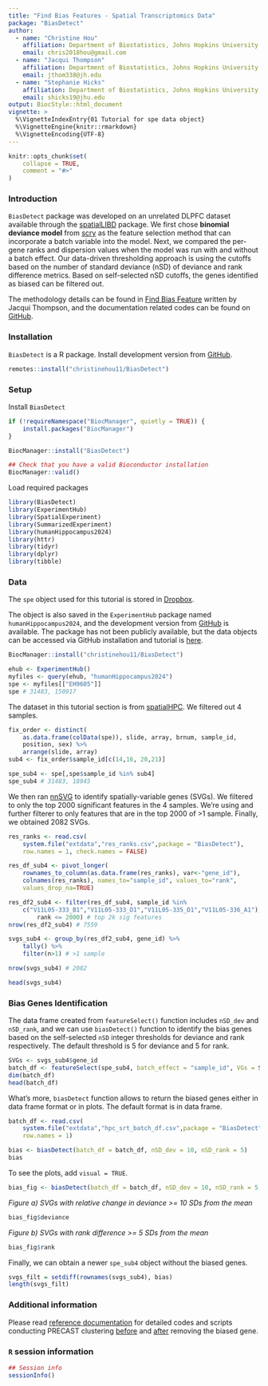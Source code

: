 ```yaml
---
title: "Find Bias Features - Spatial Transcriptomics Data"
package: "BiasDetect"
author:
  - name: "Christine Hou"
    affiliation: Department of Biostatistics, Johns Hopkins University
    email: chris2018hou@gmail.com
  - name: "Jacqui Thompson"
    affiliation: Department of Biostatistics, Johns Hopkins University
    email: jthom338@jh.edu
  - name: "Stephanie Hicks"
    affiliation: Department of Biostatistics, Johns Hopkins University
    email: shicks19@jhu.edu
output: BiocStyle::html_document
vignette: >
  %\VignetteIndexEntry{01 Tutorial for spe data object}
  %\VignetteEngine{knitr::rmarkdown}
  %\VignetteEncoding{UTF-8}
---
```


```r
knitr::opts_chunk$set(
    collapse = TRUE,
    comment = "#>"
)
```

### Introduction

`BiasDetect` package was developed on an unrelated DLPFC dataset available
through the 
[spatialLIBD](https://bmcgenomics.biomedcentral.com/articles/10.1186/s12864-022-08601-w) 
package. We first chose **binomial deviance model** from
[scry](https://genomebiology.biomedcentral.com/articles/10.1186/s13059-019-1861-6) 
as the feature selection method that can incorporate a batch variable into the
model. Next, we compared the per-gene ranks and dispersion values when the
model was run with and without a batch effect. Our data-driven thresholding
approach is using the cutoffs based on the number of standard deviance (nSD) of
deviance and rank difference metrics. Based on self-selected nSD cutoffs, the
genes identified as biased can be filtered out.

The methodology details can be found in 
[Find Bias Feature](https://jac-thom.github.io/findBiasedFeatures/) 
written by Jacqui Thompson, and the documentation related codes can be found on
[GitHub](https://github.com/jac-thom/findBiasedFeatures).

### Installation

`BiasDetect` is a R package. Install development version from
[GitHub](https://christinehou11.github.io/BiasDetect).

```r
remotes::install("christinehou11/BiasDetect")
```

### Setup

Install `BiasDetect`

```r
if (!requireNamespace("BiocManager", quietly = TRUE)) {
    install.packages("BiocManager")
}

BiocManager::install("BiasDetect")

## Check that you have a valid Bioconductor installation
BiocManager::valid()
```

Load required packages

```r
library(BiasDetect)
library(ExperimentHub)
library(SpatialExperiment)
library(SummarizedExperiment)
library(humanHippocampus2024)
library(httr)
library(tidyr)
library(dplyr)
library(tibble)
```

### Data

The `spe` object used for this tutorial is stored in
[Dropbox](https://www.dropbox.com/home/biasDetect_vignette?preview=spe.rda). 

The object is also saved in the `ExperimentHub` package named
`humanHippocampus2024`, and the development version from
[GitHub]((https://github.com/christinehou11/humanHippocampus2024)) is
available. The package has not been publicly available, but the data objects
can be accessed via GitHub installation and tutorial is
[here](https://christinehou11.github.io/humanHippocampus2024/).

```r
BiocManager::install("christinehou11/BiasDetect")
```

```r
ehub <- ExperimentHub()
myfiles <- query(ehub, "humanHippocampus2024")
spe <- myfiles[["EH9605"]]
spe # 31483, 150917 
```

The dataset in this tutorial section is from
[spatialHPC](https://github.com/LieberInstitute/spatial_hpc). We filtered out 4
samples. 

```r
fix_order <- distinct(
    as.data.frame(colData(spe)), slide, array, brnum, sample_id, 
    position, sex) %>% 
    arrange(slide, array)
sub4 <- fix_order$sample_id[c(14,16, 20,21)]

spe_sub4 <- spe[,spe$sample_id %in% sub4]
spe_sub4 # 31483, 18945
```

We then ran
[nnSVG](https://www.nature.com/articles/s41467-023-39748-z) to identify
spatially-variable genes (SVGs). We filtered to only the top 2000 significant
features in the 4 samples. We're using and further filterer to only features
that are in the top 2000 of >1 sample. Finally, we obtained 2082 SVGs.

```r
res_ranks <- read.csv(
    system.file("extdata","res_ranks.csv",package = "BiasDetect"),
    row.names = 1, check.names = FALSE)

res_df_sub4 <- pivot_longer(
    rownames_to_column(as.data.frame(res_ranks), var<-"gene_id"), 
    colnames(res_ranks), names_to="sample_id", values_to="rank", 
    values_drop_na=TRUE)

res_df2_sub4 <- filter(res_df_sub4, sample_id %in%
    c("V11L05-333_B1","V11L05-333_D1","V11L05-335_D1","V11L05-336_A1"),
        rank <= 2000) # top 2k sig features
nrow(res_df2_sub4) # 7559

svgs_sub4 <- group_by(res_df2_sub4, gene_id) %>% 
    tally() %>% 
    filter(n>1) # >1 sample

nrow(svgs_sub4) # 2082

head(svgs_sub4)
```


### Bias Genes Identification

The data frame created from `featureSelect()` function includes `nSD_dev` and
`nSD_rank`, and we can use `biasDetect()` function to identify the bias genes
based on the self-selected `nSD` integer thresholds for deviance and rank
respectively. The default threshold is 5 for deviance and 5 for rank.

```r
SVGs <- svgs_sub4$gene_id
batch_df <- featureSelect(spe_sub4, batch_effect = "sample_id", VGs = SVGs)
dim(batch_df)
head(batch_df)
```

What's more, `biasDetect` function allows to return the biased genes either in
data frame format or in plots. The default format is in data frame.

```r
batch_df <- read.csv(
    system.file("extdata","hpc_srt_batch_df.csv",package = "BiasDetect"),
    row.names = 1)
```

```r
bias <- biasDetect(batch_df = batch_df, nSD_dev = 10, nSD_rank = 5)
bias
```

To see the plots, add `visual = TRUE`.

```r
bias_fig <- biasDetect(batch_df = batch_df, nSD_dev = 10, nSD_rank = 5, visual = TRUE)
```

*Figure a) SVGs with relative change in deviance >= 10 SDs from the mean*

```r
bias_fig$deviance
```

*Figure b) SVGs with rank difference >= 5 SDs from the mean*

```r
bias_fig$rank
```

Finally, we can obtain a newer `spe_sub4` object without the biased genes.

```r
svgs_filt = setdiff(rownames(svgs_sub4), bias)
length(svgs_filt)
```


### Additional information

Please read 
[reference documentation](https://github.com/jac-thom/findBiasedFeatures) 
for detailed codes and scripts conducting PRECAST clustering
[before](https://github.com/jac-thom/findBiasedFeatures/blob/main/code/02_spatialHPC_PRECAST-svgs.R) 
and 
[after](https://github.com/jac-thom/findBiasedFeatures/blob/main/code/05_spatialHPC_PRECAST-svgs-no-bias.R) 
removing the biased gene.

### `R` session information {.unnumbered}

```r
## Session info
sessionInfo()
```
